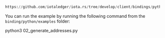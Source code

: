 ```python reference
https://github.com/iotaledger/iota.rs/tree/develop/client/bindings/python/examples/02_generate_addresses.py
```

You can run the example by running the following command from the `binding/python/examples` folder:

<CodeBlock className="language-bash">
    python3 02_generate_addresses.py
</CodeBlock>
